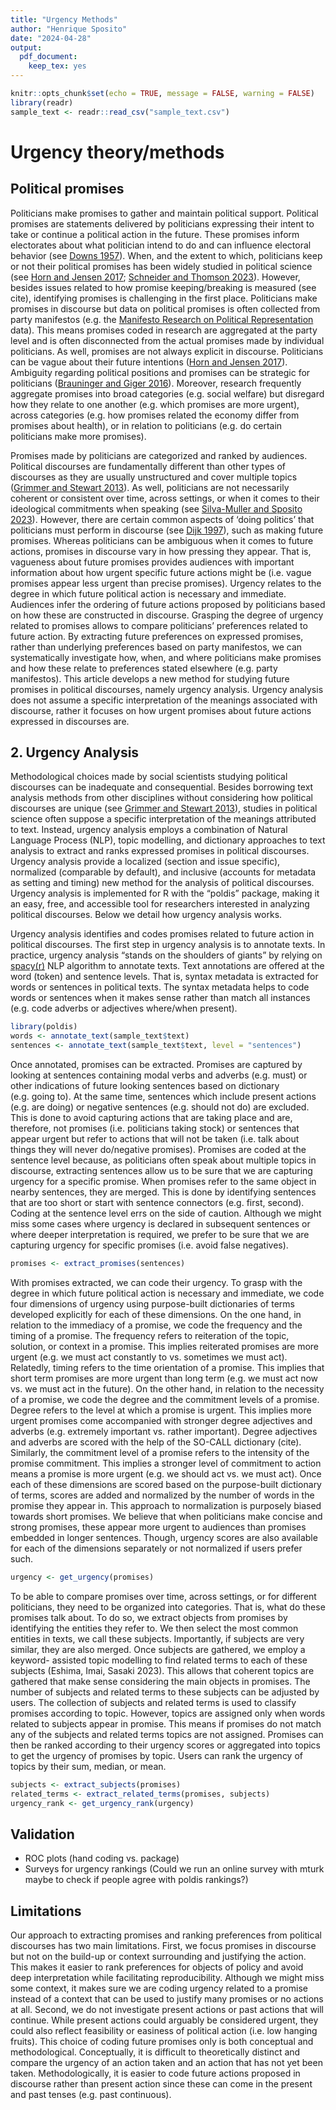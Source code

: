 ```yaml
---
title: "Urgency Methods"
author: "Henrique Sposito"
date: "2024-04-28"
output: 
  pdf_document: 
    keep_tex: yes
---
```


```r
knitr::opts_chunk$set(echo = TRUE, message = FALSE, warning = FALSE)
library(readr)
sample_text <- readr::read_csv("sample_text.csv")
```

# Urgency theory/methods

##	Political promises

Politicians make promises to gather and maintain political support. Political promises are statements delivered by politicians expressing their intent to take or continue a political action in the future. These promises inform electorates about what politician intend to do and can influence electoral behavior (see [Downs 1957](https://www.jstor.org/stable/pdf/1827369.pdf)). When, and the extent to which, politicians keep or not their political promises has been widely studied in political science (see [Horn and Jensen 2017](https://ejpr.onlinelibrary.wiley.com/doi/abs/10.1111/1475-6765.12173); [Schneider and Thomson 2023](https://onlinelibrary.wiley.com/doi/10.1111/ajps.12789)). However, besides issues related to how promise keeping/breaking is measured (see cite), identifying promises is challenging in the first place. Politicians make promises in discourse but data on political promises is often collected from party manifestos (e.g. the [Manifesto Research on Political Representation](https://manifesto-project.wzb.eu/information/documents/cmp_emp_mapping) data). This means promises coded in research are aggregated at the party level and is often disconnected from the actual promises made by individual politicians. As well, promises are not always explicit in discourse. Politicians can be vague about their future intentions ([Horn and Jensen 2017](https://ejpr.onlinelibrary.wiley.com/doi/abs/10.1111/1475-6765.12173)). Ambiguity regarding political positions and promises can be strategic for politicians ([Brauninger and Giger  2016](https://www.cambridge.org/core/services/aop-cambridge-core/content/view/D0D301CD53950B2D7C9BC6B492D413B1/S2049847016000182a.pdf/strategic-ambiguity-of-party-positions-in-multi-party-competition.pdf)). Moreover, research frequently aggregate promises into broad categories (e.g. social welfare) but disregard how they relate to one another (e.g. which promises are more urgent), across categories (e.g. how promises related the economy differ from promises about health), or in relation to politicians (e.g. do certain politicians make more promises).

Promises made by politicians are categorized and ranked by audiences. Political discourses are fundamentally different than other types of discourses as they are usually unstructured and cover multiple topics ([Grimmer and Stewart 2013](https://www.cambridge.org/core/services/aop-cambridge-core/content/view/F7AAC8B2909441603FEB25C156448F20/S1047198700013401a.pdf/div-class-title-text-as-data-the-promise-and-pitfalls-of-automatic-content-analysis-methods-for-political-texts-div.pdf)). As well, politicians are not necessarily coherent or consistent over time, across settings, or when it comes to their ideological commitments when speaking (see [Silva-Muller and Sposito 2023](https://www.tandfonline.com/doi/full/10.1080/09644016.2023.2220639)). However, there are certain common aspects of ‘doing politics’ that politicians must perform in discourse (see [Dijk 1997](https://e-l.unifi.it/pluginfile.php/909651/mod_resource/content/1/Van%20Dijk%20Waht%20is%20political%20discourse%20analysis.pdf)), such as making future promises. Whereas politicians can be ambiguous when it comes to future actions, promises in discourse vary in how pressing they appear. That is, vagueness about future promises provides audiences with important information about how urgent specific future actions might be (i.e. vague promises appear less urgent than precise promises). Urgency relates to the degree in which future political action is necessary and immediate. Audiences infer the ordering of future actions proposed by politicians based on how these are constructed in discourse. Grasping the degree of urgency related to promises allows to compare politicians’ preferences related to future action. By extracting future preferences on expressed promises, rather than underlying preferences based on party manifestos, we can systematically investigate how, when, and where politicians make promises and how these relate to preferences stated elsewhere (e.g. party manifestos). This article develops a new method for studying future promises in political discourses, namely urgency analysis. Urgency analysis does not assume a specific interpretation of the meanings associated with discourse, rather it focuses on how urgent promises about future actions expressed in discourses are. 

## 2.	Urgency Analysis

 Methodological choices made by social scientists studying political discourses can be inadequate and consequential. Besides borrowing text analysis methods from other disciplines without considering how political discourses are unique (see [Grimmer and Stewart 2013](https://www.cambridge.org/core/services/aop-cambridge-core/content/view/F7AAC8B2909441603FEB25C156448F20/S1047198700013401a.pdf/div-class-title-text-as-data-the-promise-and-pitfalls-of-automatic-content-analysis-methods-for-political-texts-div.pdf)), studies in political science often suppose a specific interpretation of the meanings attributed to text. Instead, urgency analysis employs a combination of Natural Language Process (NLP), topic modelling, and dictionary approaches to text analysis to extract and ranks expressed promises in political discourses. Urgency analysis provide a localized (section and issue specific), normalized (comparable by default), and inclusive (accounts for metadata as setting and timing) new method for the analysis of political discourses. Urgency analysis is implemented for R with the “poldis” package, making it an easy, free, and accessible tool for researchers interested in analyzing political discourses. Below we detail how urgency analysis works.

Urgency analysis identifies and codes promises related to future action in political discourses. The first step in urgency analysis is to annotate texts. In practice, urgency analysis “stands on the shoulders of giants” by relying on [spacy(r)](https://spacy.io/universe/project/spacyr) NLP algorithm to annotate texts. Text annotations are offered at the word (token) and sentence levels. That is, syntax metadata is extracted for words or sentences in political texts. The syntax metadata helps to code words or sentences when it makes sense rather than match all instances (e.g. code adverbs or adjectives where/when present).

```r
library(poldis)
words <- annotate_text(sample_text$text)
sentences <- annotate_text(sample_text$text, level = "sentences")
```

Once annotated, promises can be extracted. Promises are captured by looking at sentences containing modal verbs and adverbs (e.g. must) or other indications of future looking sentences based on dictionary (e.g. going to). At the same time, sentences which include present actions (e.g. are doing) or negative sentences (e.g. should not do) are excluded. This is done to avoid capturing actions that are taking place and are, therefore, not promises (i.e. politicians taking stock) or sentences that appear urgent but refer to actions that will not be taken (i.e. talk about things they will never do/negative promises). Promises are coded at the sentence level because, as politicians often speak about multiple topics in discourse, extracting sentences allow us to be sure that we are capturing urgency for a specific promise. When promises refer to the same object in nearby sentences, they are merged. This is done by identifying sentences that are too short or start with sentence connectors (e.g. first, second). Coding at the sentence level errs on the side of caution. Although we might miss some cases where urgency is declared in subsequent sentences or where deeper interpretation is required, we prefer to be sure that we are capturing urgency for specific promises (i.e. avoid false negatives).

```r
promises <- extract_promises(sentences)
```

With promises extracted, we can code their urgency. To grasp with the degree in which future political action is necessary and immediate, we code four dimensions of urgency using purpose-built dictionaries of terms developed explicitly for each of these dimensions. On the one hand, in relation to the immediacy of a promise, we code the frequency and the timing of a promise. The frequency refers to reiteration of the topic, solution, or context in a promise. This implies reiterated promises are more urgent (e.g. we must act constantly to vs. sometimes we must act). Relatedly, timing refers to the time orientation of a promise. This implies that short term promises are more urgent than long term (e.g. we must act now vs. we must act in the future). On the other hand, in relation to the necessity of a promise, we code the degree and the commitment levels of a promise. Degree refers to the level at which a promise is urgent. This implies more urgent promises come accompanied with stronger degree adjectives and adverbs (e.g. extremely important vs. rather important). Degree adjectives and adverbs are scored with the help of the SO-CALL dictionary (cite). Similarly, the commitment level of a promise refers to the intensity of the promise commitment. This implies a stronger level of commitment to action means a promise is more urgent (e.g. we should act vs. we must act). Once each of these dimensions are scored based on the purpose-built dictionary of terms, scores are added and normalized by the number of words in the promise they appear in. This approach to normalization is purposely biased towards short promises. We believe that when politicians make concise and strong promises, these appear more urgent to audiences than promises embedded in longer sentences. Though, urgency scores are also available for each of the dimensions separately or not normalized if users prefer such.

```r
urgency <- get_urgency(promises)
```

To be able to compare promises over time, across settings, or for different politicians, they need to be organized into categories. That is, what do these promises talk about. To do so, we extract objects from promises by identifying the entities they refer to. We then select the most common entities in texts, we call these subjects. Importantly, if subjects are very similar, they are also merged. Once subjects are gathered, we employ a keyword- assisted topic modelling to find related terms to each of these subjects (Eshima, Imai, Sasaki 2023). This allows that coherent topics are gathered that make sense considering the main objects in promises. The number of subjects and related terms to these subjects can be adjusted by users. The collection of subjects and related terms is used to classify promises according to topic. However, topics are assigned only when words related to subjects appear in promise. This means if promises do not match any of the subjects and related terms topics are not assigned. Promises can then be ranked according to their urgency scores or aggregated into topics to get the urgency of promises by topic. Users can rank the urgency of topics by their sum, median, or mean.

```r
subjects <- extract_subjects(promises)
related_terms <- extract_related_terms(promises, subjects)
urgency_rank <- get_urgency_rank(urgency)
```


## Validation

- ROC plots (hand coding vs. package)
- Surveys for urgency rankings (Could we run an online survey with mturk maybe to check if people agree with poldis rankings?)

## Limitations

Our approach to extracting promises and ranking preferences from political discourses has two main limitations. First, we focus promises in discourse but not on the build-up or context surrounding and justifying the action. This makes it easier to rank preferences for objects of policy and avoid deep interpretation while facilitating reproducibility. Although we might miss some context, it makes sure we are coding urgency related to a promise instead of a context that can be used to justify many promises or no actions at all. Second, we do not investigate present actions or past actions that will continue. While present actions could arguably be considered urgent, they could also reflect feasibility or easiness of political action (i.e. low hanging fruits). This choice of coding future promises only is both conceptual and methodological. Conceptually, it is difficult to theoretically distinct and compare the urgency of an action taken and an action that has not yet been taken. Methodologically, it is easier to code future actions proposed in discourse rather than present action since these can come in the present and past tenses (e.g. past continuous).
